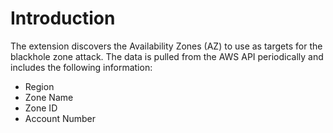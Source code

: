 # Introduction

The extension discovers the Availability Zones (AZ) to use as targets for the blackhole zone attack.
The data is pulled from the AWS API periodically and includes the following information:

 - Region
 - Zone Name
 - Zone ID
 - Account Number